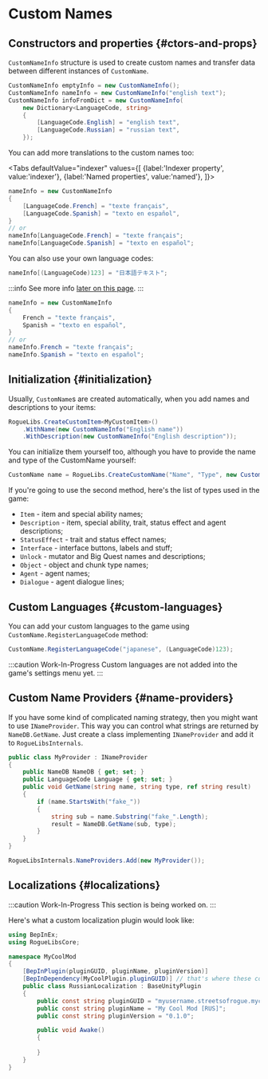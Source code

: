 # Custom Names


## Constructors and properties {#ctors-and-props}

`CustomNameInfo` structure is used to create custom names and transfer data between different instances of `CustomName`.

```csharp
CustomNameInfo emptyInfo = new CustomNameInfo();
CustomNameInfo nameInfo = new CustomNameInfo("english text");
CustomNameInfo infoFromDict = new CustomNameInfo(
    new Dictionary<LanguageCode, string>
    {
        [LanguageCode.English] = "english text",
        [LanguageCode.Russian] = "russian text",
    });
```

You can add more translations to the custom names too:

<Tabs
    defaultValue="indexer"
    values={[
        {label:'Indexer property', value:'indexer'},
        {label:'Named properties', value:'named'},
    ]}>
<TabItem value="indexer">

```csharp
nameInfo = new CustomNameInfo
{
    [LanguageCode.French] = "texte français",
    [LanguageCode.Spanish] = "texto en español",
}
// or
nameInfo[LanguageCode.French] = "texte français";
nameInfo[LanguageCode.Spanish] = "texto en español";
```

You can also use your own language codes:

```csharp
nameInfo[(LanguageCode)123] = "日本語テキスト";
```

:::info
See more info [later on this page](#custom-languages).
:::

</TabItem>
<TabItem value="named">

```csharp
nameInfo = new CustomNameInfo
{
    French = "texte français",
    Spanish = "texto en español",
}
// or
nameInfo.French = "texte français";
nameInfo.Spanish = "texto en español";
```

</TabItem>
</Tabs>

## Initialization {#initialization}

Usually, `CustomName`s are created automatically, when you add names and descriptions to your items:

```csharp
RogueLibs.CreateCustomItem<MyCustomItem>()
    .WithName(new CustomNameInfo("English name"))
    .WithDescription(new CustomNameInfo("English description"));
```

You can initialize them yourself too, although you have to provide the name and type of the CustomName yourself:

```csharp
CustomName name = RogueLibs.CreateCustomName("Name", "Type", new CustomNameInfo("Info"));
```

If you're going to use the second method, here's the list of types used in the game:

- `Item` - item and special ability names;
- `Description` - item, special ability, trait, status effect and agent descriptions;
- `StatusEffect` - trait and status effect names;
- `Interface` - interface buttons, labels and stuff;
- `Unlock` - mutator and Big Quest names and descriptions;
- `Object` - object and chunk type names;
- `Agent` - agent names;
- `Dialogue` - agent dialogue lines;

## Custom Languages {#custom-languages}

You can add your custom languages to the game using `CustomName.RegisterLanguageCode` method:

```csharp
CustomName.RegisterLanguageCode("japanese", (LanguageCode)123);
```

:::caution Work-In-Progress
Custom languages are not added into the game's settings menu yet.
:::

## Custom Name Providers {#name-providers}

If you have some kind of complicated naming strategy, then you might want to use `INameProvider`. This way you can control what strings are returned by `NameDB.GetName`. Just create a class implementing `INameProvider` and add it to `RogueLibsInternals`.

```csharp title="MyProvider.cs"
public class MyProvider : INameProvider
{
    public NameDB NameDB { get; set; }
    public LanguageCode Language { get; set; }
    public void GetName(string name, string type, ref string result)
    {
        if (name.StartsWith("fake_"))
        {
            string sub = name.Substring("fake_".Length);
            result = NameDB.GetName(sub, type);
        }
    }
}
```

```csharp
RogueLibsInternals.NameProviders.Add(new MyProvider());
```

## Localizations {#localizations}

:::caution Work-In-Progress
This section is being worked on.
:::

Here's what a custom localization plugin would look like:

```csharp
using BepInEx;
using RogueLibsCore;

namespace MyCoolMod
{
    [BepInPlugin(pluginGUID, pluginName, pluginVersion)]
    [BepInDependency(MyCoolPlugin.pluginGUID)] // that's where these consts come in handy
    public class RussianLocalization : BaseUnityPlugin
    {
        public const string pluginGUID = "myusername.streetsofrogue.mycoolmod.russian";
        public const string pluginName = "My Cool Mod [RUS]";
        public const string pluginVersion = "0.1.0";

        public void Awake()
        {
            
        }
    }
}
```
